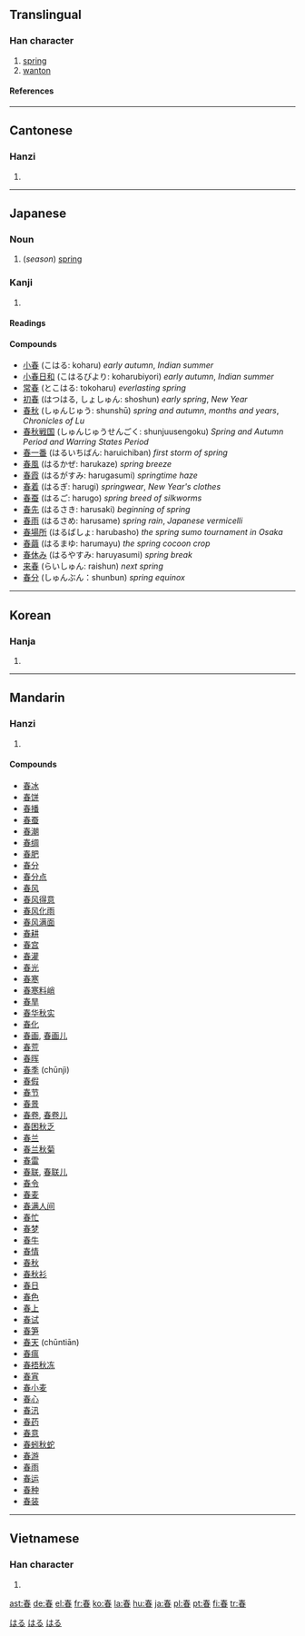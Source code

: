{{see|萅}}

==Translingual==
===Han character===
{{Han char|rn=72|rad=日|as=05|sn=9|four=5060<sub>3</sub>|canj=手大日 (QKA)}}
# [[spring]]
# [[wanton]]
====References====
{{Han ref|kx=0493.060|dkj=13844|dj=0856.070|hdz=21496.100|uh=6625|ud=26149|bh=AC4B|bd=44107}}
----
==Cantonese==
===Hanzi===
{{yue-hanzi|jyut=|y=cheun1}}
# {{defn|Cantonese}}
----
==Japanese==

===Noun===
[[Category:1000_Japanese_basic_words|はる]]
{{ja-noun|k|hira=はる|rom=haru}}

#(''season'') [[spring#Noun|spring]] 
[[Category:ja:Calendar terms|はる]]
===Kanji===
{{ja-kanji|grade=2|rs=日05}}
# {{defn|Japanese}} 
====Readings====
{{ja-readings|on=[[しゅん]] ([[shun]])|kun=[[はる]] ([[haru]])}}



====Compounds====

*[[小春]] (こはる: koharu) ''early autumn'', ''Indian summer''
*[[小春日和]] (こはるびより: koharubiyori) ''early autumn'', ''Indian summer''
*[[常春]] (とこはる: tokoharu)  ''everlasting spring''
*[[初春]] (はつはる, しょしゅん: shoshun)  ''early spring'', ''New Year''
*[[春秋]] (しゅんじゅう: shunshū)  ''spring and autumn'', ''months and years'', ''Chronicles of Lu''
*[[春秋戦国]] (しゅんじゅうせんごく: shunjuusengoku)  ''Spring and Autumn Period and Warring States Period''
*[[春一番]] (はるいちばん: haruichiban)  ''first storm of spring''
*[[春風]] (はるかぜ: harukaze)  ''spring breeze''
*[[春霞]] (はるがすみ: harugasumi)  ''springtime haze''
*[[春着]] (はるぎ: harugi)  ''springwear'', ''New Year's clothes''
*[[春蚕]] (はるご: harugo)  ''spring breed of silkworms''
*[[春先]] (はるさき: harusaki)  ''beginning of spring''
*[[春雨]] (はるさめ: harusame)  ''spring rain'', ''Japanese vermicelli''
*[[春場所]] (はるばしょ: harubasho)  ''the spring sumo tournament in Osaka''
*[[春繭]] (はるまゆ: harumayu)  ''the spring cocoon crop''
*[[春休み]] (はるやすみ: haruyasumi)  ''spring break''
*[[来春]] (らいしゅん: raishun)  ''next spring''
*[[春分]] (しゅんぶん：shunbun) ''spring equinox''





[[Category:Japanese nouns|はる]]
----

==Korean==
===Hanja===
{{ko-hanja|hangeul=춘|eumhun=|rv=chun|mr=ch'un|y=chwun}}
# {{defn|Korean}}
----
==Mandarin==
===Hanzi===
{{cmn-hanzi|pin=[[chūn]] ([[chun1]])|wg=ch'un<sup>1</sup>}}
# {{defn|Mandarin}}

====Compounds====
*[[春冰]]
*[[春饼]]
*[[春播]]
*[[春蚕]]
*[[春潮]]
*[[春绸]]
*[[春肥]]
*[[春分]]
*[[春分点]]
*[[春风]]
*[[春风得意]]
*[[春风化雨]]
*[[春风满面]]
*[[春耕]]
*[[春宫]]
*[[春灌]]
*[[春光]]
*[[春寒]]
*[[春寒料峭]]
*[[春旱]]
*[[春华秋实]]
*[[春化]]
*[[春画]], [[春画儿]]
*[[春荒]]
*[[春晖]]
*[[春季]] (chūnjì)
*[[春假]]
*[[春节]]
*[[春景]]
*[[春卷]], [[春卷儿]]
*[[春困秋乏]]
*[[春兰]]
*[[春兰秋菊]]
*[[春雷]]
*[[春联]], [[春联儿]]
*[[春令]]
*[[春麦]]
*[[春满人间]]
*[[春忙]]
*[[春梦]]
*[[春牛]]
*[[春情]]
*[[春秋]]
*[[春秋衫]]
*[[春日]]
*[[春色]]
*[[春上]]
*[[春试]]
*[[春笋]]
*[[春天]] (chūntiān)
*[[春瘟]]
*[[春捂秋冻]]
*[[春宵]]
*[[春小麦]]
*[[春心]]
*[[春汛]]
*[[春药]]
*[[春意]]
*[[春蚓秋蛇]]
*[[春游]]
*[[春雨]]
*[[春运]]
*[[春种]]
*[[春装]]
----
==Vietnamese==
===Han character===
{{vi-hantu|[[xuân]]}}
# {{defn|Vietnamese}}

[[ast:春]]
[[de:春]]
[[el:春]]
[[fr:春]]
[[ko:春]]
[[la:春]]
[[hu:春]]
[[ja:春]]
[[pl:春]]
[[pt:春]]
[[fi:春]]
[[tr:春]]